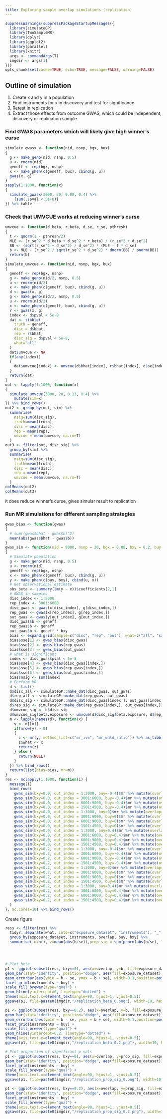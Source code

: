 ```yaml
---
title: Exploring sample overlap simulations (replication)
---
```


```r
suppressWarnings(suppressPackageStartupMessages({
  library(simulateGP)
  library(TwoSampleMR)
  library(dplyr)
  library(ggplot2)
  library(parallel)
  library(knitr)
  args <- commandArgs(T)
  imgdir <- args[1]
}))
opts_chunk$set(cache=TRUE, echo=TRUE, message=FALSE, warning=FALSE)
```

## Outline of simulation

1. Create x and y in a population
2. Find instruments for x in discovery and test for significance
3. Retest in replication
4. Extract those effects from outcome GWAS, which could be independent, discovery or replication sample



### Find GWAS parameters which will likely give high winner's curse


```r
simulate_gwasx <- function(nid, nsnp, bgx, bux)
{
  g <- make_geno(nid, nsnp, 0.5)
  u <- rnorm(nid)
  geneff <- rep(bgx, nsnp)
  x <- make_phen(c(geneff, bux), cbind(g, u))
  gwas(x, g)
}
sapply(1:1000, function(x)
{
  simulate_gwasx(3000, 20, 0.08, 0.4) %>%
    {sum(.$pval < 5e-8)}
}) %>% table
```


### Check that UMVCUE works at reducing winner's curse

```r
umvcue <- function(d_beta, r_beta, d_se, r_se, pthresh)
{
  t <- qnorm(1 - pthresh/2)
  MLE <- (r_se^2 * d_beta + d_se^2 * r_beta) / (r_se^2 + d_se^2)
  BB <- (sqrt(r_se^2 + d_se^2) / d_se^2) * (MLE - t * d_se)
  b <- MLE - (r_se^2 / sqrt(r_se^2 + d_se^2) * dnorm(BB) / pnorm(BB))
  return(b)
}
simulate_umvcue <- function(nid, nsnp, bgx, bux)
{
  geneff <- rep(bgx, nsnp)
  g <- make_geno(nid/2, nsnp, 0.5)
  u <- rnorm(nid/2)
  x <- make_phen(c(geneff, bux), cbind(g, u))
  d <- gwas(x, g)
  g <- make_geno(nid/2, nsnp, 0.5)
  u <- rnorm(nid/2)
  x <- make_phen(c(geneff, bux), cbind(g, u))
  r <- gwas(x, g)
  index <- d$pval < 5e-8
  dat <- tibble(
    truth = geneff,
    disc = d$bhat,
    rep = r$bhat,
    disc_sig = d$pval < 5e-8,
    what="all"
  )
  dat$umvcue <- NA
  if(any(index))
  {
    dat$umvcue[index] <- umvcue(d$bhat[index], r$bhat[index], d$se[index], r$se[index], 5e-8)
  }
  return(dat)
}
out <- lapply(1:1000, function(x)
{
  simulate_umvcue(3000, 20, 0.13, 0.4) %>%
    mutate(sim=x)
}) %>% bind_rows()
out2 <- group_by(out, sim) %>%
  summarise(
    nsig=sum(disc_sig), 
    truth=mean(truth),
    disc = mean(disc),
    rep = mean(rep),
    umvcue = mean(umvcue, na.rm=T)
  )
out3 <- filter(out, disc_sig) %>%
  group_by(sim) %>%
  summarise(
    nsig=sum(disc_sig), 
    truth=mean(truth),
    disc = mean(disc),
    rep = mean(rep),
    umvcue = mean(umvcue, na.rm=T)
  )
colMeans(out2)
colMeans(out3)
```

it does reduce winner's curse, gives simular result to replication


### Run MR simulations for different sampling strategies

```r
gwas_bias <- function(gwas)
{
  # sum((gwas$bhat - gwas$b)^2)
  mean(abs(gwas$bhat - gwas$b))
}
gwas_sim <- function(nid = 9000, nsnp = 20, bgx = 0.08, bxy = 0.2, buy = 0.4, bux = 0.4, out_index = 1:3000)
{
  # Simulate population
  g <- make_geno(nid, nsnp, 0.5)
  u <- rnorm(nid)
  geneff <- rep(bgx, nsnp)
  x <- make_phen(c(geneff, bux), cbind(g, u))
  y <- make_phen(c(buy, bxy), cbind(u, x))
  # Get observational estimate
  obs_beta <- summary(lm(y ~ x))$coefficients[2,1]
  # GWAS in samples
  disc_index <- 1:3000
  rep_index <- 3001:6000
  disc_gwas <- gwas(x[disc_index], g[disc_index,])
  rep_gwas <- gwas(x[rep_index], g[rep_index,])
  out_gwas <- gwas(y[out_index], g[out_index,])
  disc_gwas$b <- geneff
  rep_gwas$b <- geneff
  out_gwas$b <- geneff * bxy
  bias <- expand.grid(sample=c("disc", "rep", "out"), what=c("all", "sig"), bias=NA)
  bias$sse[1] <- gwas_bias(disc_gwas)
  bias$sse[2] <- gwas_bias(rep_gwas)
  bias$sse[3] <- gwas_bias(out_gwas)
  # what is significant
  index <- disc_gwas$pval < 5e-8
  bias$sse[4] <- gwas_bias(disc_gwas[index,])
  bias$sse[5] <- gwas_bias(rep_gwas[index,])
  bias$sse[6] <- gwas_bias(out_gwas[index,])
  bias$nsig <- sum(index)
  # Perform MR
  d <- list()
  d$disc_all <- simulateGP::make_dat(disc_gwas, out_gwas)
  d$rep_all <- simulateGP::make_dat(rep_gwas, out_gwas)
  d$disc_sig <- simulateGP::make_dat(disc_gwas[index,], out_gwas[index,])
  d$rep_sig <- simulateGP::make_dat(rep_gwas[index,], out_gwas[index,])
  d$umvcue_sig <- d$disc_sig
  d$umvcue_sig$beta.exposure <- umvcue(d$disc_sig$beta.exposure, d$rep_sig$beta.exposure, d$disc_sig$se.exposure, d$rep_sig$se.exposure, 5e-8)
  m <- lapply(names(d), function(x) {
    y <- d[[x]]
    if(nrow(y) > 0)
    {
      z <- mr(y, method_list=c("mr_ivw", "mr_wald_ratio")) %>% as_tibble()
      z$what <- x
      return(z)
    } else {
      return(NULL)
    }
  }) %>% bind_rows()
  return(list(bias=bias, mr=m))
}
res <- mclapply(1:1000, function(i) {
  message(i)
  bind_rows(
    gwas_sim(bxy=0.0, out_index = 1:3000, buy=-0.4)$mr %>% mutate(overlap="disc_overlap", bxy=0.0, buy=-0.4),
    gwas_sim(bxy=0.0, out_index = 3001:6000, buy=-0.4)$mr %>% mutate(overlap="rep_overlap", bxy=0.0, buy=-0.4),
    gwas_sim(bxy=0.0, out_index = 6001:9000, buy=-0.4)$mr %>% mutate(overlap="no_overlap", bxy=0.0, buy=-0.4),
    gwas_sim(bxy=0.0, out_index = 1501:4500, buy=-0.4)$mr %>% mutate(overlap="both_overlap", bxy=0.0, buy=-0.4),
    gwas_sim(bxy=0.0, out_index = 1:3000, buy=0)$mr %>% mutate(overlap="disc_overlap", bxy=0.0, buy=0),
    gwas_sim(bxy=0.0, out_index = 3001:6000, buy=0)$mr %>% mutate(overlap="rep_overlap", bxy=0.0, buy=0),
    gwas_sim(bxy=0.0, out_index = 6001:9000, buy=0)$mr %>% mutate(overlap="no_overlap", bxy=0.0, buy=0),
    gwas_sim(bxy=0.0, out_index = 1501:4500, buy=0)$mr %>% mutate(overlap="both_overlap", bxy=0.0, buy=0),
    gwas_sim(bxy=0.0, out_index = 1:3000, buy=0.4)$mr %>% mutate(overlap="disc_overlap", bxy=0.0, buy=0.4),
    gwas_sim(bxy=0.0, out_index = 3001:6000, buy=0.4)$mr %>% mutate(overlap="rep_overlap", bxy=0.0, buy=0.4),
    gwas_sim(bxy=0.0, out_index = 6001:9000, buy=0.4)$mr %>% mutate(overlap="no_overlap", bxy=0.0, buy=0.4),
    gwas_sim(bxy=0.0, out_index = 1501:4500, buy=0.4)$mr %>% mutate(overlap="both_overlap", bxy=0.0, buy=0.4),
    gwas_sim(bxy=0.2, out_index = 1:3000, buy=-0.4)$mr %>% mutate(overlap="disc_overlap", bxy=0.2, buy=-0.4),
    gwas_sim(bxy=0.2, out_index = 3001:6000, buy=-0.4)$mr %>% mutate(overlap="rep_overlap", bxy=0.2, buy=-0.4),
    gwas_sim(bxy=0.2, out_index = 6001:9000, buy=-0.4)$mr %>% mutate(overlap="no_overlap", bxy=0.2, buy=-0.4),
    gwas_sim(bxy=0.2, out_index = 1501:4500, buy=-0.4)$mr %>% mutate(overlap="both_overlap", bxy=0.2, buy=-0.4),
    gwas_sim(bxy=0.2, out_index = 1:3000, buy=0)$mr %>% mutate(overlap="disc_overlap", bxy=0.2, buy=0),
    gwas_sim(bxy=0.2, out_index = 3001:6000, buy=0)$mr %>% mutate(overlap="rep_overlap", bxy=0.2, buy=0),
    gwas_sim(bxy=0.2, out_index = 6001:9000, buy=0)$mr %>% mutate(overlap="no_overlap", bxy=0.2, buy=0),
    gwas_sim(bxy=0.2, out_index = 1501:4500, buy=0)$mr %>% mutate(overlap="both_overlap", bxy=0.2, buy=0),
    gwas_sim(bxy=0.2, out_index = 1:3000, buy=0.4)$mr %>% mutate(overlap="disc_overlap", bxy=0.2, buy=0.4),
    gwas_sim(bxy=0.2, out_index = 3001:6000, buy=0.4)$mr %>% mutate(overlap="rep_overlap", bxy=0.2, buy=0.4),
    gwas_sim(bxy=0.2, out_index = 6001:9000, buy=0.4)$mr %>% mutate(overlap="no_overlap", bxy=0.2, buy=0.4),
    gwas_sim(bxy=0.2, out_index = 1501:4500, buy=0.4)$mr %>% mutate(overlap="both_overlap", bxy=0.2, buy=0.4)
  )
}, mc.cores=10) %>% bind_rows()
```

Create figure

```r
ress <- filter(res) %>%
  tidyr::separate(what, into=c("exposure_dataset", "instruments"), "_") %>%
  group_by(exposure_dataset, instruments, overlap, buy, bxy) %>%
  summarise( n=n(), z=mean(abs(b/se)),prop_sig = sum(pnorm(abs(b/se), lower.tail=FALSE) < 0.05) / n(), se=sd(b)/sqrt(n),b=mean(b))




# Plot beta
p1 <- ggplot(subset(ress, bxy==0), aes(x=overlap, y=b, fill=exposure_dataset)) +
geom_bar(stat="identity", position="dodge", aes(fill=exposure_dataset)) +
geom_errorbar(aes(ymin = b - se, ymax = b + se), width=0.1,position=position_dodge(0.9)) +
facet_grid(instruments ~ buy) +
scale_fill_brewer(type="qual") +
geom_hline(yintercept=0, linetype="dotted") +
theme(axis.text.x=element_text(angle=90, hjust=1, vjust=0.5))
ggsave(p1, file=paste0(imgdir,"/replication_beta_0.png"), width=10, height=10)

p1 <- ggplot(subset(ress, bxy==0.2), aes(x=overlap, y=b, fill=exposure_dataset)) +
geom_bar(stat="identity", position="dodge", aes(fill=exposure_dataset)) +
geom_errorbar(aes(ymin = b - se, ymax = b + se), width=0.1,position=position_dodge(0.9)) +
facet_grid(instruments ~ buy) +
scale_fill_brewer(type="qual") +
geom_hline(yintercept=0.2, linetype="dotted") +
theme(axis.text.x=element_text(angle=90, hjust=1, vjust=0.5))
ggsave(p1, file=paste0(imgdir,"/replication_beta_0.2.png"), width=10, height=10)

# Plot proportion of significant p vals
p1 <- ggplot(subset(ress, bxy==0), aes(x=overlap, y=prop_sig, fill=exposure_dataset)) +
geom_bar(stat="identity", position="dodge", aes(fill=exposure_dataset)) +
facet_grid(instruments ~ buy) +
scale_fill_brewer(type="qual") +
theme(axis.text.x=element_text(angle=90, hjust=1, vjust=0.5))
ggsave(p1, file=paste0(imgdir,"/replication_prop_sig_0.png"), width=10, height=10)

p1 <- ggplot(subset(ress, bxy==0.2), aes(x=overlap, y=prop_sig, fill=exposure_dataset)) +
geom_bar(stat="identity", position="dodge", aes(fill=exposure_dataset)) +
facet_grid(instruments ~ buy) +
scale_fill_brewer(type="qual") +
theme(axis.text.x=element_text(angle=90, hjust=1, vjust=0.5))
ggsave(p1, file=paste0(imgdir,"/replication_prop_sig_0.2.png"), width=10, height=10)
```

